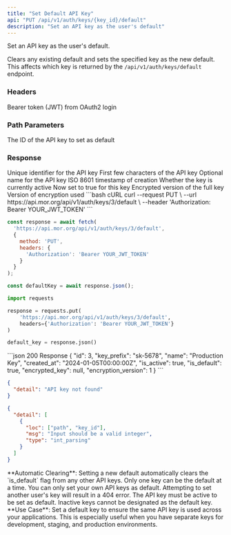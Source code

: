 ```yaml
---
title: "Set Default API Key"
api: "PUT /api/v1/auth/keys/{key_id}/default"
description: "Set an API key as the user's default"
---
```


Set an API key as the user's default.

Clears any existing default and sets the specified key as the new default. This affects which key is returned by the `/api/v1/auth/keys/default` endpoint.

### Headers

<ParamField header="Authorization" type="string" required>
  Bearer token (JWT) from OAuth2 login
</ParamField>

### Path Parameters

<ParamField path="key_id" type="integer" required>
  The ID of the API key to set as default
</ParamField>

### Response

<ResponseField name="id" type="integer">
  Unique identifier for the API key
</ResponseField>

<ResponseField name="key_prefix" type="string">
  First few characters of the API key
</ResponseField>

<ResponseField name="name" type="string">
  Optional name for the API key
</ResponseField>

<ResponseField name="created_at" type="string">
  ISO 8601 timestamp of creation
</ResponseField>

<ResponseField name="is_active" type="boolean">
  Whether the key is currently active
</ResponseField>

<ResponseField name="is_default" type="boolean">
  Now set to true for this key
</ResponseField>

<ResponseField name="encrypted_key" type="string">
  Encrypted version of the full key
</ResponseField>

<ResponseField name="encryption_version" type="integer">
  Version of encryption used
</ResponseField>

<RequestExample>
```bash cURL
curl --request PUT \
  --url https://api.mor.org/api/v1/auth/keys/3/default \
  --header 'Authorization: Bearer YOUR_JWT_TOKEN'
```

```javascript JavaScript
const response = await fetch(
  'https://api.mor.org/api/v1/auth/keys/3/default',
  {
    method: 'PUT',
    headers: {
      'Authorization': 'Bearer YOUR_JWT_TOKEN'
    }
  }
);

const defaultKey = await response.json();
```

```python Python
import requests

response = requests.put(
    'https://api.mor.org/api/v1/auth/keys/3/default',
    headers={'Authorization': 'Bearer YOUR_JWT_TOKEN'}
)

default_key = response.json()
```
</RequestExample>

<ResponseExample>
```json 200 Response
{
  "id": 3,
  "key_prefix": "sk-5678",
  "name": "Production Key",
  "created_at": "2024-01-05T00:00:00Z",
  "is_active": true,
  "is_default": true,
  "encrypted_key": null,
  "encryption_version": 1
}
```

```json 404 Not Found
{
  "detail": "API key not found"
}
```

```json 422 Validation Error
{
  "detail": [
    {
      "loc": ["path", "key_id"],
      "msg": "Input should be a valid integer",
      "type": "int_parsing"
    }
  ]
}
```
</ResponseExample>

<Info>
  **Automatic Clearing**: Setting a new default automatically clears the `is_default` flag from any other API keys. Only one key can be the default at a time.
</Info>

<Warning>
  You can only set your own API keys as default. Attempting to set another user's key will result in a 404 error.
</Warning>

<Note>
  The API key must be active to be set as default. Inactive keys cannot be designated as the default key.
</Note>

<Tip>
  **Use Case**: Set a default key to ensure the same API key is used across your applications. This is especially useful when you have separate keys for development, staging, and production environments.
</Tip>

